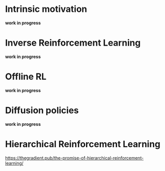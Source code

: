 # Intrinsic motivation

**work in progress**


# Inverse Reinforcement Learning

**work in progress**



# Offline RL

**work in progress**


# Diffusion policies

**work in progress**

# Hierarchical Reinforcement Learning


<https://thegradient.pub/the-promise-of-hierarchical-reinforcement-learning/>

